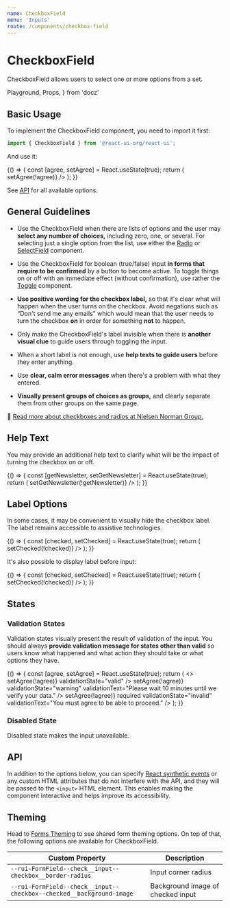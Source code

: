 ```yaml
---
name: CheckboxField
menu: 'Inputs'
route: /components/checkbox-field
---
```


# CheckboxField

CheckboxField allows users to select one or more options from a set.

  Playground,
  Props,
} from 'docz'

## Basic Usage

To implement the CheckboxField component, you need to import it first:

```js
import { CheckboxField } from '@react-ui-org/react-ui';
```

And use it:

<Playground>
  {() => {
    const [agree, setAgree] = React.useState(true);
    return (
      <CheckboxField
        checked={agree}
        label="I agree"
        onChange={() => setAgree(!agree)}
      />
    );
  }}
</Playground>

See [API](#api) for all available options.

## General Guidelines

- Use the CheckboxField when there are lists of options and the user may
  **select any number of choices,** including zero, one, or several. For
  selecting just a single option from the list, use either the
  [Radio](/components/radio) or [SelectField](/components/select-field)
  component.

- Use the CheckboxField for boolean (true/false) input **in forms that require
  to be confirmed** by a button to become active. To toggle things on or off
  with an immediate effect (without confirmation), use rather the
  [Toggle](/components/toggle) component.

- **Use positive wording for the checkbox label,** so that it's clear what will
  happen when the user turns on the checkbox. Avoid negations such as “Don't
  send me any emails” which would mean that the user needs to turn the
  checkbox **on** in order for something **not** to happen.

- Only make the CheckboxField's label invisible when there is **another visual
  clue** to guide users through toggling the input.

- When a short label is not enough, use **help texts to guide users** before
  they enter anything.

- Use **clear, calm error messages** when there's a problem with what they
  entered.

- **Visually present groups of choices as groups,** and clearly separate them
  from other groups on the same page.

📖 [Read more about checkboxes and radios at Nielsen Norman Group.](https://www.nngroup.com/articles/checkboxes-vs-radio-buttons/)

## Help Text

You may provide an additional help text to clarify what will be the impact of
turning the checkbox on or off.

<Playground>
  {() => {
    const [getNewsletter, setGetNewsletter] = React.useState(true);
    return (
      <CheckboxField
        checked={getNewsletter}
        helpText="We will not bother you more than once a month, we promise!"
        label="Send me newsletter"
        onChange={() => setGetNewsletter(!getNewsletter)}
      />
    );
  }}
</Playground>

## Label Options

In some cases, it may be convenient to visually hide the checkbox label. The
label remains accessible to assistive technologies.

<Playground>
  {() => {
    const [checked, setChecked] = React.useState(true);
    return (
      <CheckboxField
        checked={checked}
        isLabelVisible={false}
        label="You cannot see this"
        onChange={() => setChecked(!checked)}
      />
    );
  }}
</Playground>

It's also possible to display label before input:

<Playground>
  {() => {
    const [checked, setChecked] = React.useState(true);
    return (
      <CheckboxField
        checked={checked}
        label="Label precedes input"
        labelPosition="before"
        onChange={() => setChecked(!checked)}
      />
    );
  }}
</Playground>

## States

### Validation States

Validation states visually present the result of validation of the input. You
should always **provide validation message for states other than valid** so
users know what happened and what action they should take or what options they
have.

<Playground>
  {() => {
    const [agree, setAgree] = React.useState(true);
    return (
      <>
        <CheckboxField
          checked={agree}
          label="I have read and agree with terms and conditions"
          onChange={() => setAgree(!agree)}
          validationState="valid"
        />
        <CheckboxField
          checked={agree}
          label="I have read and agree with terms and conditions"
          onChange={() => setAgree(!agree)}
          validationState="warning"
          validationText="Please wait 10 minutes until we verify your data."
        />
        <CheckboxField
          checked={agree}
          label="I have read and agree with terms and conditions"
          onChange={() => setAgree(!agree)}
          required
          validationState="invalid"
          validationText="You must agree to be able to proceed."
        />
      </>
    );
  }}
</Playground>

### Disabled State

Disabled state makes the input unavailable.

<Playground>
  <CheckboxField
    disabled
    label="Disabled checkbox"
  />
  <CheckboxField
    checked
    disabled
    label="Disabled checkbox, checked"
  />
</Playground>

## API

In addition to the options below, you can specify [React synthetic events] or
any custom HTML attributes that do not interfere with the API, and they will be
passed to the `<input>` HTML element. This enables making the component
interactive and helps improve its accessibility.

<Props table of={CheckboxField} />

## Theming

Head to [Forms Theming](/customize/theming/forms) to see shared form theming
options. On top of that, the following options are available for CheckboxField.

| Custom Property                                                      | Description                                  |
|----------------------------------------------------------------------|----------------------------------------------|
| `--rui-FormField--check__input--checkbox__border-radius`             | Input corner radius                          |
| `--rui-FormField--check__input--checkbox--checked__background-image` | Background image of checked input            |

[React synthetic events]: https://reactjs.org/docs/events.html
